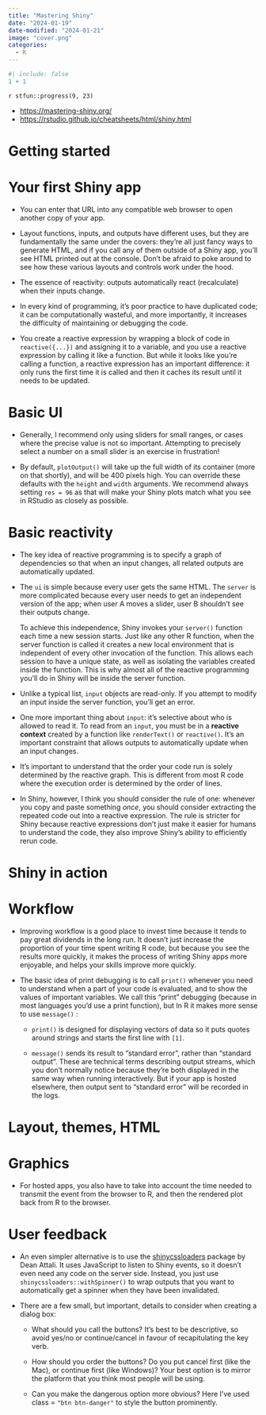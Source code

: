 ```yaml
---
title: "Mastering Shiny"
date: "2024-01-19"
date-modified: "2024-01-21"
image: "cover.png"
categories: 
  - R
---
```


```r
#| include: false
1 + 1
```

::: {.callout-note title='Progress'}
`r stfun::progress(9, 23)`

<!-- 读后感：[读《管理行为》](https://shitao5.org/posts/glxw/)。 -->
:::

::: {.callout-tip title="Learning Source"}
- <https://mastering-shiny.org/>
- <https://rstudio.github.io/cheatsheets/html/shiny.html>
:::

# Getting started {-}

# Your first Shiny app

- You can enter that URL into any compatible web browser to open another copy of your app.

- Layout functions, inputs, and outputs have different uses, but they are fundamentally the same under the covers: they’re all just fancy ways to generate HTML, and if you call any of them outside of a Shiny app, you’ll see HTML printed out at the console. Don’t be afraid to poke around to see how these various layouts and controls work under the hood.

- The essence of reactivity: outputs automatically react (recalculate) when their inputs change.

- In every kind of programming, it’s poor practice to have duplicated code; it can be computationally wasteful, and more importantly, it increases the difficulty of maintaining or debugging the code.

- You create a reactive expression by wrapping a block of code in `reactive({...})` and assigning it to a variable, and you use a reactive expression by calling it like a function. But while it looks like you’re calling a function, a reactive expression has an important difference: it only runs the first time it is called and then it caches its result until it needs to be updated.

# Basic UI

- Generally, I recommend only using sliders for small ranges, or cases where the precise value is not so important. Attempting to precisely select a number on a small slider is an exercise in frustration!

- By default, `plotOutput()` will take up the full width of its container (more on that shortly), and will be 400 pixels high. You can override these defaults with the `height` and `width` arguments. We recommend always setting `res = 96` as that will make your Shiny plots match what you see in RStudio as closely as possible.

# Basic reactivity

- The key idea of reactive programming is to specify a graph of dependencies so that when an input changes, all related outputs are automatically updated.

- The `ui` is simple because every user gets the same HTML. The `server` is more complicated because every user needs to get an independent version of the app; when user A moves a slider, user B shouldn’t see their outputs change.
  
  To achieve this independence, Shiny invokes your `server()` function each time a new session starts. Just like any other R function, when the server function is called it creates a new local environment that is independent of every other invocation of the function. This allows each session to have a unique state, as well as isolating the variables created inside the function. This is why almost all of the reactive programming you’ll do in Shiny will be inside the server function.

- Unlike a typical list, `input` objects are read-only. If you attempt to modify an input inside the server function, you’ll get an error.

- One more important thing about `input`: it’s selective about who is allowed to read it. To read from an `input`, you must be in a **reactive context** created by a function like `renderText()` or `reactive()`. It’s an important constraint that allows outputs to automatically update when an input changes.

- It’s important to understand that the order your code run is solely determined by the reactive graph. This is different from most R code where the execution order is determined by the order of lines.

- In Shiny, however, I think you should consider the rule of one: whenever you copy and paste something *once*, you should consider extracting the repeated code out into a reactive expression. The rule is stricter for Shiny because reactive expressions don’t just make it easier for humans to understand the code, they also improve Shiny’s ability to efficiently rerun code.

# Shiny in action {-}

# Workflow

- Improving workflow is a good place to invest time because it tends to pay great dividends in the long run. It doesn’t just increase the proportion of your time spent writing R code, but because you see the results more quickly, it makes the process of writing Shiny apps more enjoyable, and helps your skills improve more quickly.

- The basic idea of print debugging is to call `print()` whenever you need to understand when a part of your code is evaluated, and to show the values of important variables. We call this “print” debugging (because in most languages you’d use a print function), but In R it makes more sense to use `message()` :
  
  - `print()` is designed for displaying vectors of data so it puts quotes around strings and starts the first line with `[1]`.
  
  - `message()` sends its result to “standard error”, rather than “standard output”. These are technical terms describing output streams, which you don’t normally notice because they’re both displayed in the same way when running interactively. But if your app is hosted elsewhere, then output sent to “standard error” will be recorded in the logs.

# Layout, themes, HTML

# Graphics

- <p>For hosted apps, you also have to take into account the time needed to transmit the event from the browser to R, and then the rendered plot back from R to the browser.</p>

# User feedback

- An even simpler alternative is to use the [shinycssloaders](https://github.com/daattali/shinycssloaders) package by Dean Attali. It uses JavaScript to listen to Shiny events, so it doesn’t even need any code on the server side. Instead, you just use `shinycssloaders::withSpinner()` to wrap outputs that you want to automatically get a spinner when they have been invalidated.

- There are a few small, but important, details to consider when creating a dialog box:
  
  - What should you call the buttons? It’s best to be descriptive, so avoid yes/no or continue/cancel in favour of recapitulating the key verb.
  
  - How should you order the buttons? Do you put cancel first (like the Mac), or continue first (like Windows)? Your best option is to mirror the platform that you think most people will be using.
  
  - Can you make the dangerous option more obvious? Here I’ve used class = `"btn btn-danger"` to style the button prominently.
































